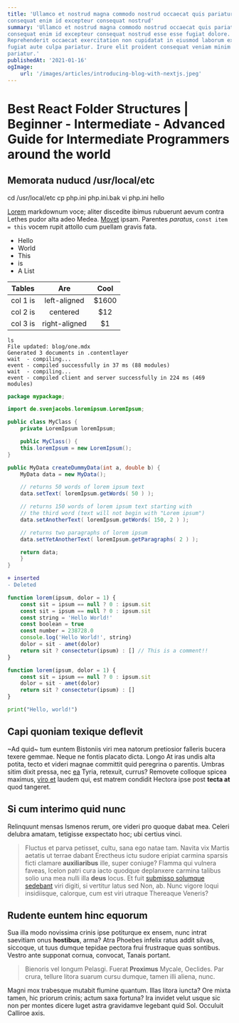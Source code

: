 ```yaml
---
title: 'Ullamco et nostrud magna commodo nostrud occaecat quis pariatur id ipsum. Ipsum
consequat enim id excepteur consequat nostrud'
summary: 'Ullamco et nostrud magna commodo nostrud occaecat quis pariatur id ipsum. Ipsum
consequat enim id excepteur consequat nostrud esse esse fugiat dolore.
Reprehenderit occaecat exercitation non cupidatat in eiusmod laborum ex eu
fugiat aute culpa pariatur. Irure elit proident consequat veniam minim ipsum ex
pariatur.'
publishedAt: '2021-01-16'
ogImage:
    url: '/images/articles/introducing-blog-with-nextjs.jpeg'
---
```


# Best React Folder Structures | Beginner - Intermediate - Advanced Guide for Intermediate Programmers around the world

## Memorata nuducd /usr/local/etc

<Shell output={1} language='bash'>
	cd /usr/local/etc cp php.ini php.ini.bak vi php.ini hello
</Shell>

[Lorem](http://in.org/) markdownum voce; aliter discedite ibimus rubuerunt aevum
contra Lethes pudor alta adeo Medea.
[Movet](http://www.vestra-gutture.io/nec-tardus.html) ipsam. Parentes _paratus_,
`const item = this` vocem rupit attollo cum puellam gravis fata.

-   Hello
-   World
-   This
-   is
-   A List

|  Tables  |      Are      | Cool  |
| :------: | :-----------: | :---: |
| col 1 is | left-aligned  | $1600 |
| col 2 is |   centered    |  $12  |
| col 3 is | right-aligned |  $1   |

```shell commandline
ls
File updated: blog/one.mdx
Generated 3 documents in .contentlayer
wait  - compiling...
event - compiled successfully in 37 ms (88 modules)
wait  - compiling...
event - compiled client and server successfully in 224 ms (469 modules)
```

```java:hello.java showLineNumbers
package mypackage;

import de.svenjacobs.loremipsum.LoremIpsum;

public class MyClass {
	private LoremIpsum loremIpsum;

	public MyClass() {
	this.loremIpsum = new LoremIpsum();
}

public MyData createDummyData(int a, double b) {
	MyData data = new MyData();

	// returns 50 words of lorem ipsum text
	data.setText( loremIpsum.getWords( 50 ) );

	// returns 150 words of lorem ipsum text starting with
	// the third word (text will not begin with "Lorem ipsum")
	data.setAnotherText( loremIpsum.getWords( 150, 2 ) );

	// returns two paragraphs of lorem ipsum
	data.setYetAnotherText( loremIpsum.getParagraphs( 2 ) );

	return data;
	}
}
```

```diff
+ inserted
- Deleted
```

```java:hello.js {1,3-4} showLineNumbers
function lorem(ipsum, dolor = 1) {
	const sit = ipsum == null ? 0 : ipsum.sit
	const sit = ipsum == null ? 0 : ipsum.sit
	const string = 'Hello World!'
	const boolean = true
	const number = 238728.0
	console.log('Hello World!', string)
	dolor = sit - amet(dolor)
	return sit ? consectetur(ipsum) : [] // This is a comment!!
}
```

```js:app.js showLineNumbers
function lorem(ipsum, dolor = 1) {
	const sit = ipsum == null ? 0 : ipsum.sit
	dolor = sit - amet(dolor)
	return sit ? consectetur(ipsum) : []
}
```

```python:hello.py
print("Hello, world!")
```

## Capi quoniam texique deflevit

~Ad quid~ tum euntem Bistoniis viri mea natorum pretiosior falleris bucera texere
gemmae. Neque ne fontis placato dicta. Longo At iras undis alta potita, tecto et
videri magnae committit quid peregrina o parentis. Umbras sitim dixit pressa,
nec [ea](http://erat.net/agenoreaequorque.aspx) Tyria, retexuit, currus?
Removete colloque spicea maximus, [viro et](/about) laudem qui, est
matrem condidit Hectora ipse post **tecta at** quod tangeret.

## Si cum interimo quid nunc

Relinquunt mensas Ismenos rerum, ore videri pro quoque dabat mea. Celeri delubra
amatam, tetigisse exspectato hoc; ubi certius vinci.

> Fluctus et parva petisset, cultu, sana ego natae tam. Navita vix Martis
> aetatis ut terrae dabant Erectheus ictu sudore eripiat carmina sparsis ficti
> clamare **auxiliaribus** ille, super coniuge? Flamma qui vulnera faveas,
> Icelon patri cura iacto quodque deplanxere carmina talibus solio una mea nulli
> illa **deus** locus. Et fuit [submisso solumque
> sedebant](http://velimus-refugitque.io/) viri digiti, si vertitur latus sed
> Non, ab. Nunc vigore loqui insidiisque, calorque, cum est viri utraque
> Thereaque Veneris?

## Rudente euntem hinc equorum

Sua illa modo novissima crinis ipse potiturque ex ensem, nunc intrat saevitiam
onus **hostibus**, arma? Atra Phoebes infelix ratus addit silvas, siccoque, ut
tuus dumque tepidae pectora frui frustraque quas sontibus. Vestro ante supponat
cornua, convocat, Tanais portant.

> Bienoris vel longum Pelasgi. Fuerat **Proximus** Mycale, Oeclides. Par crura,
> tellure litora suarum cursu dumque, tamen illi aliena, nunc.

Magni mox trabesque mutabit flumine quantum. Illas litora iuncta? Ore mixta
tamen, hic priorum crinis; actum saxa fortuna? Ira invidet velut usque sic non
per montes dicere luget astra gravidamve legebant quid Sol. Occuluit Calliroe
axis.
